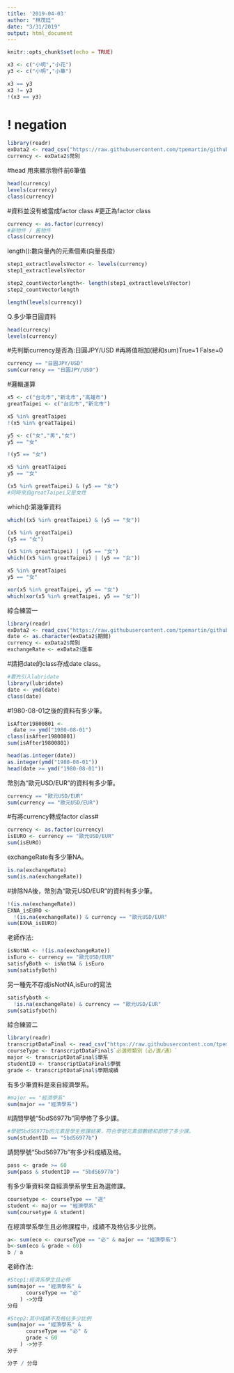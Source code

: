```yaml
---
title: '2019-04-03'
author: "林茂廷"
date: "3/31/2019"
output: html_document
---
```


```r
knitr::opts_chunk$set(echo = TRUE)
```



```r
x3 <- c("小明","小花")
y3 <- c("小明","小華")
```

```r
x3 == y3
x3 != y3
!(x3 == y3)
```
# ! negation


```r
library(readr)
exData2 <- read_csv("https://raw.githubusercontent.com/tpemartin/github-data/master/exData2.csv")
currency <- exData2$幣別
```
#head 用來顯示物件前6筆值
```r
head(currency)
levels(currency)
class(currency)
```
#資料並沒有被當成factor class
#更正為factor class
```r
currency <- as.factor(currency)
#新物件 / 舊物件
class(currency)
```

length():數向量內的元素個素(向量長度)
```r
step1_extractlevelsVector <- levels(currency)
step1_extractlevelsVector
```

```r
step2_countVectorlength<- length(step1_extractlevelsVector)
step2_countVectorlength
```

```r
length(levels(currency))
```

Q.多少筆日圓資料
```r
head(currency)
levels(currency)
```
#先判斷currency是否為:日圓JPY/USD
#再將值相加(總和sum)True=1 False=0
```r
currency == "日圓JPY/USD"
sum(currency == "日圓JPY/USD")
```

#邏輯運算
```r
x5 <- c("台北市","新北市","高雄市")
greatTaipei <- c("台北市","新北市")

x5 %in% greatTaipei
!(x5 %in% greatTaipei)
```

```r
y5 <- c("女","男","女")
y5 == "女"

!(y5 == "女")
```

```r
x5 %in% greatTaipei
y5 == "女"

(x5 %in% greatTaipei) & (y5 == "女")
#同時來自greatTaipei又是女性
```
which():第幾筆資料
```r
which((x5 %in% greatTaipei) & (y5 == "女"))
```

```r
(x5 %in% greatTaipei)
(y5 == "女")

(x5 %in% greatTaipei) | (y5 == "女")
which((x5 %in% greatTaipei) | (y5 == "女"))
```


```r
x5 %in% greatTaipei
y5 == "女"

xor(x5 %in% greatTaipei, y5 == "女")
which(xor(x5 %in% greatTaipei, y5 == "女"))
```


綜合練習一
```r
library(readr)
exData2 <- read_csv("https://raw.githubusercontent.com/tpemartin/github-data/master/exData2.csv")
date <- as.character(exData2$期間)
currency <- exData2$幣別
exchangeRate <- exData2$匯率
```

#請把date的class存成date class。
```r
#要先引入lubridate
library(lubridate)
date <- ymd(date)
class(date)
```

#1980-08-01之後的資料有多少筆。
```r
isAfter19800801 <-
  date >= ymd("1980-08-01")
class(isAfter19800801)
sum(isAfter19800801)
```

```r
head(as.integer(date))
as.integer(ymd("1980-08-01"))
head(date >= ymd("1980-08-01"))
```

幣別為“歐元USD/EUR”的資料有多少筆。
```r
currency == "歐元USD/EUR"
sum(currency == "歐元USD/EUR")
```
  #有將currency轉成factor class#
```r
currency <- as.factor(currency)
isEURO <- currency == "歐元USD/EUR"
sum(isEURO)
```

exchangeRate有多少筆NA。
```r
is.na(exchangeRate)
sum(is.na(exchangeRate))
```

#排除NA後，幣別為“歐元USD/EUR”的資料有多少筆。
```r
!(is.na(exchangeRate))
EXNA_isEURO <-
  !(is.na(exchangeRate)) & currency == "歐元USD/EUR"
sum(EXNA_isEURO)
```
老師作法:
```r
isNotNA <- !(is.na(exchangeRate))
isEuro <- currency == "歐元USD/EUR"
satisfyBoth <- isNotNA & isEuro
sum(satisfyBoth)
```
另一種先不存成isNotNA,isEuro的寫法
```r
satisfyboth <-
  !is.na(exchangeRate) & currency == "歐元USD/EUR"
sum(satisfyboth)
```



綜合練習二
```r
library(readr)
transcriptDataFinal <- read_csv("https://raw.githubusercontent.com/tpemartin/github-data/master/transcriptDataFinal.csv")
courseType <- transcriptDataFinal$`必選修類別（必∕選∕通）`
major <- transcriptDataFinal$學系
studentID <- transcriptDataFinal$學號
grade <- transcriptDataFinal$學期成績
```

有多少筆資料是來自經濟學系。
```r
#major == "經濟學系"
sum(major == "經濟學系")
```

#請問學號“5bdS6977b”同學修了多少課。
```r
#學號5bdS6977b的元素是學生修課結果，符合學號元素個數總和即修了多少課。
sum(studentID == "5bdS6977b")
```

請問學號“5bdS6977b”有多少科成績及格。
```r
pass <- grade >= 60
sum(pass & studentID == "5bdS6977b")
```

有多少筆資料來自經濟學系學生且為選修課。
```r
coursetype <- courseType == "選"
student <- major == "經濟學系"
sum(coursetype & student)
```

在經濟學系學生且必修課程中，成績不及格佔多少比例。
```r
a<- sum(eco <- courseType == "必" & major == "經濟學系")
b<-sum(eco & grade < 60)
b / a
```

老師作法:
```r
#Step1:經濟系學生且必修
sum(major == "經濟學系" &
      courseType == "必"
    ) ->分母
分母
```

```r
#Step2:其中成績不及格佔多少比例
sum(major == "經濟學系" &
      courseType == "必" &
      grade < 60
    ) ->分子
分子
```

```r
分子 / 分母
```



















